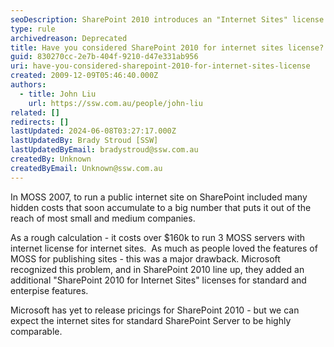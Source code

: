 ```yaml
---
seoDescription: SharePoint 2010 introduces an "Internet Sites" license for standard and enterprise features, making it a cost-effective solution for small and medium businesses to create public internet sites.
type: rule
archivedreason: Deprecated
title: Have you considered SharePoint 2010 for internet sites license?
guid: 830270cc-2e7b-404f-9210-d47e331ab956
uri: have-you-considered-sharepoint-2010-for-internet-sites-license
created: 2009-12-09T05:46:40.000Z
authors:
  - title: John Liu
    url: https://ssw.com.au/people/john-liu
related: []
redirects: []
lastUpdated: 2024-06-08T03:27:17.000Z
lastUpdatedBy: Brady Stroud [SSW]
lastUpdatedByEmail: bradystroud@ssw.com.au
createdBy: Unknown
createdByEmail: Unknown@ssw.com.au
---
```


In MOSS 2007, to run a public internet site on SharePoint included many hidden costs that soon accumulate to a big number that puts it out of the reach of most small and medium companies.

As a rough calculation - it costs over $160k to run 3 MOSS servers with internet license for internet sites.  As much as people loved the features of MOSS for publishing sites - this was a major drawback.
Microsoft recognized this problem, and in SharePoint 2010 line up, they added an additional "SharePoint 2010 for Internet Sites" licenses for standard and enterpise features.

Microsoft has yet to release pricings for SharePoint 2010 - but we can expect the internet sites for standard SharePoint Server to be highly comparable.
